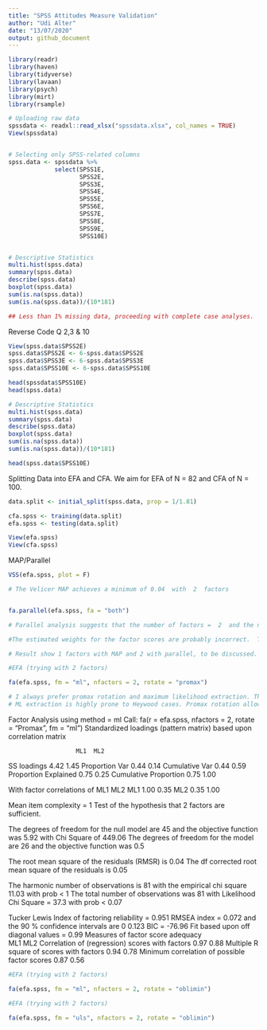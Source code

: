 ```yaml
---
title: "SPSS Attitudes Measure Validation"
author: "Udi Alter"
date: "13/07/2020"
output: github_document
---
```

```r
library(readr)
library(haven)
library(tidyverse)
library(lavaan)
library(psych)
library(mirt)
library(rsample)

```



```r

# Uploading raw data
spssdata <- readxl::read_xlsx("spssdata.xlsx", col_names = TRUE)
View(spssdata)


# Selecting only SPSS-related columns
spss.data <- spssdata %>% 
             select(SPSS1E,
                    SPSS2E,
                    SPSS3E,
                    SPSS4E,
                    SPSS5E,
                    SPSS6E,
                    SPSS7E,
                    SPSS8E,
                    SPSS9E,
                    SPSS10E)


# Descriptive Statistics
multi.hist(spss.data) 
summary(spss.data)
describe(spss.data)
boxplot(spss.data)
sum(is.na(spss.data))
sum(is.na(spss.data))/(10*181)

## Less than 1% missing data, proceeding with complete case analyses.

```
Reverse Code Q 2,3 & 10
```r

View(spss.data$SPSS2E)
spss.data$SPSS2E <- 6-spss.data$SPSS2E
spss.data$SPSS3E <- 6-spss.data$SPSS3E
spss.data$SPSS10E <- 6-spss.data$SPSS10E

head(spssdata$SPSS10E)
head(spss.data)

# Descriptive Statistics
multi.hist(spss.data) 
summary(spss.data)
describe(spss.data)
boxplot(spss.data)
sum(is.na(spss.data))
sum(is.na(spss.data))/(10*181)
```
```r
head(spss.data$SPSS10E)
```

Splitting Data into EFA and CFA. We aim for EFA of N = 82 and CFA of N = 100.
```r

data.split <- initial_split(spss.data, prop = 1/1.81)

cfa.spss <- training(data.split)
efa.spss <- testing(data.split)

View(efa.spss)
View(cfa.spss)


```

MAP/Parallel
```r

VSS(efa.spss, plot = F)

# The Velicer MAP achieves a minimum of 0.04  with  2  factors 


fa.parallel(efa.spss, fa = "both")

# Parallel analysis suggests that the number of factors =  2  and the number of components =  2 

#The estimated weights for the factor scores are probably incorrect.  Try a different factor score estimation method.An ultra-Heywood case was detected.  Examine the results carefullyThe estimated weights for the factor scores are probably incorrect.  Try a different factor score estimation method.An ultra-Heywood case was detected.  Examine the results carefullyThe estimated weights for the factor scores are probably incorrect.  Try a different factor score estimation method.An ultra-Heywood case was detected.  Examine the results carefullyParallel analysis suggests that the number of factors =  2  and the number of components =  2 

# Result show 1 factors with MAP and 2 with parallel, to be discussed.


```

```r
#EFA (trying with 2 factors)

fa(efa.spss, fm = "ml", nfactors = 2, rotate = "promax")

# I always prefer promax rotation and maximum likelihood extraction. These are not universally agreed upon.
# ML extraction is highly prone to Heywood cases. Promax rotation allows for correlations between factors.
```

Factor Analysis using method =  ml
Call: fa(r = efa.spss, nfactors = 2, rotate = "Promax", fm = "ml")
Standardized loadings (pattern matrix) based upon correlation matrix

                       ML1  ML2
SS loadings           4.42 1.45
Proportion Var        0.44 0.14
Cumulative Var        0.44 0.59
Proportion Explained  0.75 0.25
Cumulative Proportion 0.75 1.00

 With factor correlations of 
     ML1  ML2
ML1 1.00 0.35
ML2 0.35 1.00

Mean item complexity =  1
Test of the hypothesis that 2 factors are sufficient.

The degrees of freedom for the null model are  45  and the objective function was  5.92 with Chi Square of  449.06
The degrees of freedom for the model are 26  and the objective function was  0.5 

The root mean square of the residuals (RMSR) is  0.04 
The df corrected root mean square of the residuals is  0.05 

The harmonic number of observations is  81 with the empirical chi square  11.03  with prob <  1 
The total number of observations was  81  with Likelihood Chi Square =  37.3  with prob <  0.07 

Tucker Lewis Index of factoring reliability =  0.951
RMSEA index =  0.072  and the 90 % confidence intervals are  0 0.123
BIC =  -76.96
Fit based upon off diagonal values = 0.99
Measures of factor score adequacy             
                                                   ML1  ML2
Correlation of (regression) scores with factors   0.97 0.88
Multiple R square of scores with factors          0.94 0.78
Minimum correlation of possible factor scores     0.87 0.56

```r
#EFA (trying with 2 factors)

fa(efa.spss, fm = "ml", nfactors = 2, rotate = "oblimin")


```

```r
#EFA (trying with 2 factors)

fa(efa.spss, fm = "uls", nfactors = 2, rotate = "oblimin")


```